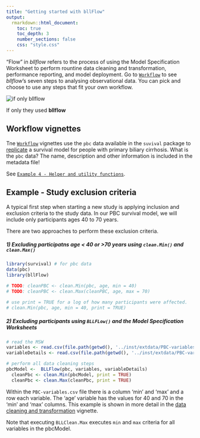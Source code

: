 ```yaml
---
title: "Getting started with bllFlow"
output: 
  rmarkdown::html_document:
    toc: true 
    toc_depth: 3
    number_sections: false
    css: "style.css"
---
```

“Flow” in _bllflow_ refers to the process of using the Model Specification Worksheet to perform rountine data cleaning and transformation, performance reporting, and model deployment. Go to [`Workflow`](a_workflow.html) to see _bllflow_'s seven steps to analysing observational data. You can pick and choose to use any steps that 
fit your own workflow.

<div class="image">
  <img src="images/coding.png" alt="if only bllflow" />
  <div class="img_caption">
  <p>If only they used <b>bllflow</b></p>
  </div>
</div>

## Workflow vignettes
Tne [`Workflow`](a_workflow.html) vignettes use the `pbc` data available in the `suvival` package to [replicate](https://www.ncbi.nlm.nih.gov/pubmed/2737595) a survival model for people with primary biliary cirrhosis.  What is the `pbc` data? The name, description and other information is included in the metadata file! 

See [`Example 4 - Helper and utility functions`](i_helper_functions.html). 

## Example - Study exclusion criteria
A typical first step when starting a new study is applying inclusion and exclusion criteria to the study data. In our PBC survival model, we will include only participants ages 40 to 70 years.

There are two approaches to perform these exclusion criteria.

##### 1) Excluding participatns age < 40 or >70 years using `clean.Min()` and `clean.Max()`
```r
library(survival) # for pbc data
data(pbc)
library(bllFlow)

```
```r
# TODO: cleanPBC <- clean.Min(pbc, age, min = 40)
# TODO: cleanPBC <- clean.Max(cleanPBC, age, max = 70)

# use print = TRUE for a log of how many participants were affected.
# clean.Min(pbc, age, min = 40, print = TRUE)
```

##### 2) Excluding participants using `BLLFLow()` and the Model Specification Worksheets
```r
# read the MSW
variables <- read.csv(file.path(getwd(), '../inst/extdata/PBC-variables.csv'))
variableDetails <- read.csv(file.path(getwd(), '../inst/extdata/PBC-variableDetails.csv'))

# perform all data cleaning steps
pbcModel <-  BLLFlow(pbc, variables, variableDetails)
  cleanPbc <- clean.Min(pbcModel, print = TRUE)
  cleanPbc <- clean.Max(cleanPbc, print = TRUE)
```
Within the `PBC-variables.csv` file there is a column 'min' and 'max' and a row each variable. The 'age' variable has the values for 40 and 70 in the 'min' and 'max' columns. This example is shown in more detail in the [data cleaning and transformation](d_clean_data.Rmd) vignette. 

Note that executing `BLLClean.Max` executes `min` and `max` criteria for all variables in the pbcModel.
